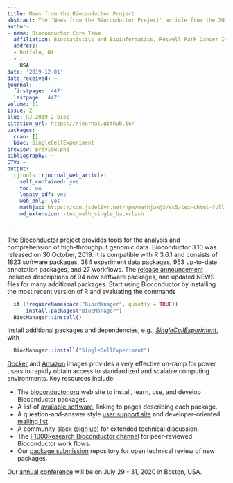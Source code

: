 ```yaml
---
title: News from the Bioconductor Project
abstract: The 'News from the Bioconductor Project' article from the 2019-2 issue.
author:
- name: Bioconductor Core Team
  affiliation: Biostatistics and Bioinformatics, Roswell Park Cancer Institute
  address:
  - Buffalo, NY
  - |
    USA
date: '2019-12-01'
date_received: ~
journal:
  firstpage: '447'
  lastpage: '447'
volume: 11
issue: 2
slug: RJ-2019-2-bioc
citation_url: https://rjournal.github.io/
packages:
  cran: []
  bioc: SingleCellExperiment
preview: preview.png
bibliography: ~
CTV: ~
output:
  rjtools::rjournal_web_article:
    self_contained: yes
    toc: no
    legacy_pdf: yes
    web_only: yes
    mathjax: https://cdn.jsdelivr.net/npm/mathjax@3/es5/tex-chtml-full.js
    md_extension: -tex_math_single_backslash

---
```


::: article
The [Bioconductor](https://bioconductor.org) project provides tools for
the analysis and comprehension of high-throughput genomic data.
Bioconductor 3.10 was released on 30 October, 2019. It is compatible
with R 3.6.1 and consists of 1823 software packages, 384 experiment data
packages, 953 up-to-date annotation packages, and 27 workflows. The
[release announcement](https://bioconductor.org/news/bioc_3_10_release/)
includes descriptions of 94 new software packages, and updated NEWS
files for many additional packages. Start using Bioconductor by
installing the most recent version of R and evaluating the commands

``` r
  if (!requireNamespace("BiocManager", quietly = TRUE))
      install.packages("BiocManager")
  BiocManager::install()
```

Install additional packages and dependencies, e.g.,
[*SingleCellExperiment*](https://www.bioconductor.org/packages/release/bioc/html/SingleCellExperiment.html),
with

``` r
  BiocManager::install("SingleCellExperiment")
```

[Docker](http://bioconductor.org/help/docker/) and
[Amazon](http://bioconductor.org/help/bioconductor-cloud-ami/) images
provides a very effective on-ramp for power users to rapidly obtain
access to standardized and scalable computing environments. Key
resources include:

-   The [bioconductor.org](https://bioconductor.org) web site to
    install, learn, use, and develop Bioconductor packages.
-   A list of [available software](https://bioconductor.org/packages),
    linking to pages describing each package.
-   A question-and-answer style [user support
    site](https://support.bioconductor.org) and developer-oriented
    [mailing list](https://stat.ethz.ch/mailman/listinfo/bioc-devel).
-   A community slack ([sign up](https://bioc-community.herokuapp.com/))
    for extended technical discussion.
-   The [F1000Research Bioconductor
    channel](https://f1000research.com/channels/bioconductor) for
    peer-reviewed Bioconductor work flows.
-   Our [package
    submission](https://github.com/Bioconductor/Contributions)
    repository for open technical review of new packages.

Our [annual conference](https://bioc2020.bioconductor.org) will be on
July 29 - 31, 2020 in Boston, USA.
:::
